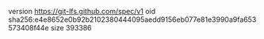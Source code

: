 version https://git-lfs.github.com/spec/v1
oid sha256:e4e8652e0b92b2102380444095aedd9156eb077e81e3990a9fa653573408f44e
size 393386
